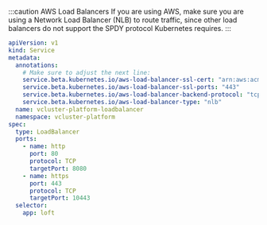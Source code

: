 :::caution AWS Load Balancers
If you are using AWS, make sure you are using a Network Load Balancer (NLB) to route traffic,
since other load balancers do not support the SPDY protocol Kubernetes requires.
:::

```yaml {5-6}
apiVersion: v1
kind: Service
metadata:
  annotations:
    # Make sure to adjust the next line:
    service.beta.kubernetes.io/aws-load-balancer-ssl-cert: "arn:aws:acm:eu-west-2:xxx:certificate/xxx"
    service.beta.kubernetes.io/aws-load-balancer-ssl-ports: "443"
    service.beta.kubernetes.io/aws-load-balancer-backend-protocol: "tcp"
    service.beta.kubernetes.io/aws-load-balancer-type: "nlb"
  name: vcluster-platform-loadbalancer
  namespace: vcluster-platform
spec:
  type: LoadBalancer
  ports:
    - name: http
      port: 80
      protocol: TCP
      targetPort: 8080
    - name: https
      port: 443
      protocol: TCP
      targetPort: 10443
  selector:
    app: loft
```
